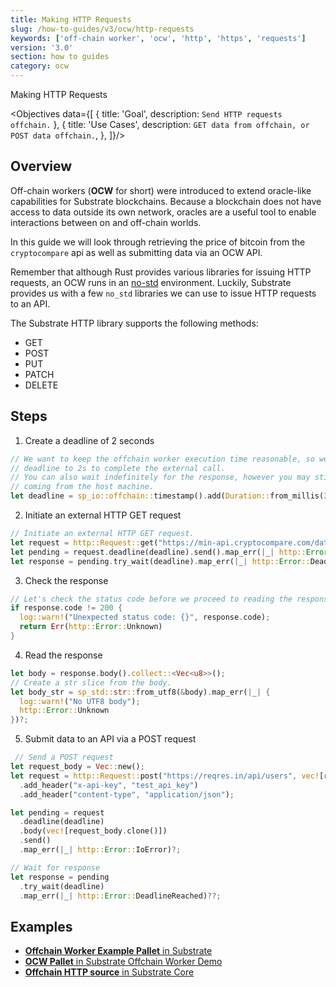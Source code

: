 ```yaml
---
title: Making HTTP Requests
slug: /how-to-guides/v3/ocw/http-requests
keywords: ['off-chain worker', 'ocw', 'http', 'https', 'requests']
version: '3.0'
section: how to guides
category: ocw
---
```


Making HTTP Requests

<Objectives data={[
  {
    title: 'Goal',
    description: `Send HTTP requests offchain.`
  },
  {
    title: 'Use Cases',
    description: `GET data from offchain, or POST data offchain.`,
  },
]}/>

## Overview

Off-chain workers (**OCW** for short) were introduced to extend oracle-like capabilities for Substrate blockchains.
Because a blockchain does not have access to data outside its own network, oracles are a useful tool to enable interactions between on and off-chain worlds.

In this guide we will look through retrieving the price of bitcoin from the `cryptocompare` api as well as submitting data via an OCW API.

Remember that although Rust provides various libraries for issuing HTTP requests, an OCW runs in an [no-std](https://docs.rust-embedded.org/book/intro/no-std.html) environment.
Luckily, Substrate provides us with a few `no_std` libraries we can use to issue HTTP requests to an API. 

The Substrate HTTP library supports the following methods:
- GET
- POST
- PUT
- PATCH
- DELETE

## Steps

1. Create a deadline of 2 seconds

  ```rust
  // We want to keep the offchain worker execution time reasonable, so we set a hard-coded
  // deadline to 2s to complete the external call.
  // You can also wait indefinitely for the response, however you may still get a timeout
  // coming from the host machine.
  let deadline = sp_io::offchain::timestamp().add(Duration::from_millis(2_000));
  ```

2. Initiate an external HTTP GET request

  ```rust
  // Initiate an external HTTP GET request.
  let request = http::Request::get("https://min-api.cryptocompare.com/data/price?fsym=BTC&tsyms=USD");
  let pending = request.deadline(deadline).send().map_err(|_| http::Error::IoError)?;
  let response = pending.try_wait(deadline).map_err(|_| http::Error::DeadlineReached)??;
  ```

3. Check the response

  ```rust
  // Let's check the status code before we proceed to reading the response.
  if response.code != 200 {
    log::warn!("Unexpected status code: {}", response.code);
    return Err(http::Error::Unknown)
  }
  ```

4. Read the response

  ```rust
  let body = response.body().collect::<Vec<u8>>();
  // Create a str slice from the body.
  let body_str = sp_std::str::from_utf8(&body).map_err(|_| {
    log::warn!("No UTF8 body");
    http::Error::Unknown
  })?;
  ```

5. Submit data to an API via a POST request

  ```rust
   // Send a POST request
  let request_body = Vec::new();
  let request = http::Request::post("https://reqres.in/api/users", vec![request_body.clone()])
    .add_header("x-api-key", "test_api_key")
    .add_header("content-type", "application/json");

  let pending = request
    .deadline(deadline)
    .body(vec![request_body.clone()])
    .send()
    .map_err(|_| http::Error::IoError)?;

  // Wait for response
  let response = pending
    .try_wait(deadline)
    .map_err(|_| http::Error::DeadlineReached)??;
  ```

## Examples

- [**Offchain Worker Example Pallet** in Substrate](https://github.com/paritytech/substrate/blob/devhub/latest/frame/examples/offchain-worker/src/lib.rs#L568-#L621)
- [**OCW Pallet** in Substrate Offchain Worker Demo](https://github.com/jimmychu0807/substrate-offchain-worker-demo/blob/master/pallets/ocw/src/lib.rs#L363-#L401)
- [**Offchain HTTP source** in Substrate Core](https://github.com/paritytech/substrate/blob/master/primitives/runtime/src/offchain/http.rs#L63-L76)

